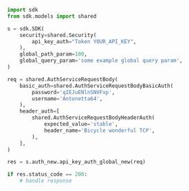 ```python showLineNumbers copy filename="Api Key Auth Global New usage example"
import sdk
from sdk.models import shared

s = sdk.SDK(
    security=shared.Security(
        api_key_auth="Token YOUR_API_KEY",
    ),
    global_path_param=100,
    global_query_param='some example global query param',
)

req = shared.AuthServiceRequestBody(
    basic_auth=shared.AuthServiceRequestBodyBasicAuth(
        password='qIEJuENlnSNVFxp',
        username='Antonetta64',
    ),
    header_auth=[
        shared.AuthServiceRequestBodyHeaderAuth(
            expected_value='stable',
            header_name='Bicycle wonderful TCP',
        ),
    ],
)

res = s.auth_new.api_key_auth_global_new(req)

if res.status_code == 200:
    # handle response
```

